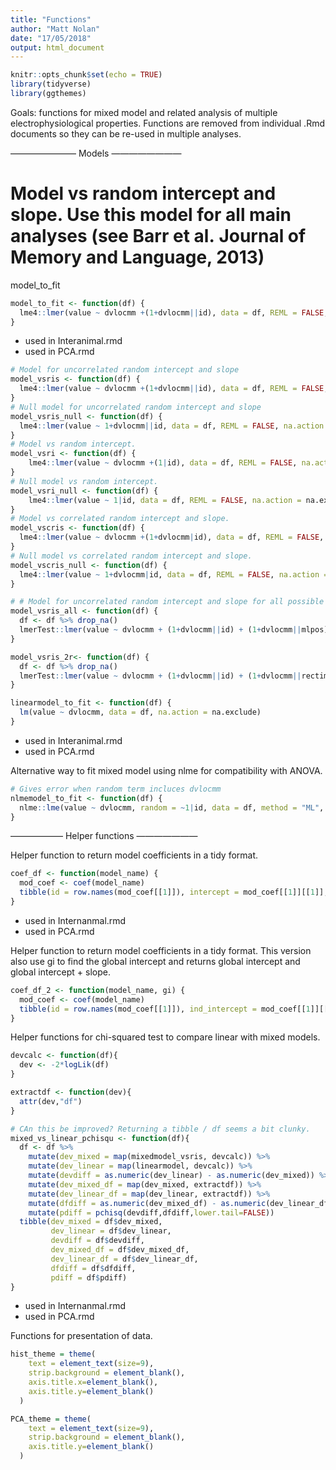```yaml
---
title: "Functions"
author: "Matt Nolan"
date: "17/05/2018"
output: html_document
---
```


```r
knitr::opts_chunk$set(echo = TRUE)
library(tidyverse)
library(ggthemes)
```

Goals: functions for mixed model and related analysis of multiple electrophysiological properties. Functions are removed from individual .Rmd documents so they can be re-used in multiple analyses.

----------------------- Models ------------------------

# Model vs random intercept and slope. Use this model for all main analyses (see Barr et al. Journal of Memory and Language, 2013)
model_to_fit 
```r
model_to_fit <- function(df) {
  lme4::lmer(value ~ dvlocmm +(1+dvlocmm||id), data = df, REML = FALSE, na.action = na.exclude)
}
```
 - used in Interanimal.rmd
 - used in PCA.rmd
 

```r
# Model for uncorrelated random intercept and slope
model_vsris <- function(df) {
  lme4::lmer(value ~ dvlocmm +(1+dvlocmm||id), data = df, REML = FALSE, na.action = na.exclude)
}
# Null model for uncorrelated random intercept and slope
model_vsris_null <- function(df) {
  lme4::lmer(value ~ 1+dvlocmm||id, data = df, REML = FALSE, na.action = na.exclude)
}
# Model vs random intercept.
model_vsri <- function(df) {
    lme4::lmer(value ~ dvlocmm +(1|id), data = df, REML = FALSE, na.action = na.exclude)
}
# Null model vs random intercept.
model_vsri_null <- function(df) {
    lme4::lmer(value ~ 1|id, data = df, REML = FALSE, na.action = na.exclude)
}
# Model vs correlated random intercept and slope.
model_vscris <- function(df) {
  lme4::lmer(value ~ dvlocmm +(1+dvlocmm|id), data = df, REML = FALSE, na.action = na.exclude)
}
# Null model vs correlated random intercept and slope.
model_vscris_null <- function(df) {
  lme4::lmer(value ~ 1+dvlocmm|id, data = df, REML = FALSE, na.action = na.exclude)
}

# # Model for uncorrelated random intercept and slope for all possible random effects.
model_vsris_all <- function(df) {
  df <- df %>% drop_na()
  lmerTest::lmer(value ~ dvlocmm + (1+dvlocmm||id) + (1+dvlocmm||mlpos) + (1+dvlocmm||hemi)+ (1+dvlocmm||age)+ (1+dvlocmm||housing) + (1+dvlocmm||expr) + (1+dvlocmm||patchdir) + (1+dvlocmm||rectime), data = df, REML = FALSE, na.action = na.exclude)
}

model_vsris_2r<- function(df) {
  df <- df %>% drop_na()
  lmerTest::lmer(value ~ dvlocmm + (1+dvlocmm||id) + (1+dvlocmm||rectime), data = df, REML = FALSE, na.action = na.exclude)
}
```

 
```r
linearmodel_to_fit <- function(df) {
  lm(value ~ dvlocmm, data = df, na.action = na.exclude)
}
```
- used in Interanimal.rmd
- used in PCA.rmd

Alternative way to fit mixed model using nlme for compatibility with ANOVA.
```r
# Gives error when random term incluces dvlocmm
nlmemodel_to_fit <- function(df) {
  nlme::lme(value ~ dvlocmm, random = ~1|id, data = df, method = "ML", na.action = na.exclude)
}
```


------------------ Helper functions ---------------------

Helper function to return model coefficients in a tidy format.
```r
coef_df <- function(model_name) {
  mod_coef <- coef(model_name)
  tibble(id = row.names(mod_coef[[1]]), intercept = mod_coef[[1]][[1]], slope = mod_coef[[1]][[2]])
}
```
- used in Internanmal.rmd
- used in PCA.rmd

Helper function to return model coefficients in a tidy format. This version also use gi to find the global intercept and returns global intercept and global intercept + slope.
```r
coef_df_2 <- function(model_name, gi) {
  mod_coef <- coef(model_name)
  tibble(id = row.names(mod_coef[[1]]), ind_intercept = mod_coef[[1]][[1]], ind_slope = mod_coef[[1]][[2]], ind_intercept_slope = mod_coef[[1]][[1]] + mod_coef[[1]][[2]], global_intercept = gi, global_intercept_slope = gi + mod_coef[[1]][[2]])
}
```


Helper functions for chi-squared test to compare linear with mixed models.
```r
devcalc <- function(df){
  dev <- -2*logLik(df)
}

extractdf <- function(dev){
  attr(dev,"df")
}

# CAn this be improved? Returning a tibble / df seems a bit clunky.
mixed_vs_linear_pchisqu <- function(df){
  df <- df %>%
    mutate(dev_mixed = map(mixedmodel_vsris, devcalc)) %>%
    mutate(dev_linear = map(linearmodel, devcalc)) %>%
    mutate(devdiff = as.numeric(dev_linear) - as.numeric(dev_mixed)) %>%
    mutate(dev_mixed_df = map(dev_mixed, extractdf)) %>%
    mutate(dev_linear_df = map(dev_linear, extractdf)) %>%
    mutate(dfdiff = as.numeric(dev_mixed_df) - as.numeric(dev_linear_df)) %>%
    mutate(pdiff = pchisq(devdiff,dfdiff,lower.tail=FALSE))
  tibble(dev_mixed = df$dev_mixed,
         dev_linear = df$dev_linear,
         devdiff = df$devdiff,
         dev_mixed_df = df$dev_mixed_df,
         dev_linear_df = df$dev_linear_df,
         dfdiff = df$dfdiff,
         pdiff = df$pdiff)
}
```
- used in Internanmal.rmd
- used in PCA.rmd


Functions for presentation of data.
```r
hist_theme = theme(
    text = element_text(size=9),
    strip.background = element_blank(),
    axis.title.x=element_blank(),
    axis.title.y=element_blank()
  )
```

```r
PCA_theme = theme(
    text = element_text(size=9),
    strip.background = element_blank(),
    axis.title.y=element_blank()
  )
```